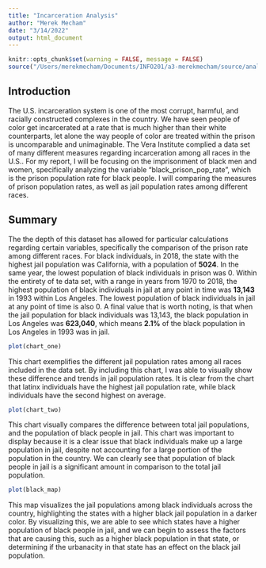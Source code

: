 ```yaml
---
title: "Incarceration Analysis"
author: "Merek Mecham"
date: "3/14/2022"
output: html_document
---
```


```r
knitr::opts_chunk$set(warning = FALSE, message = FALSE)
source("/Users/merekmecham/Documents/INFO201/a3-merekmecham/source/analysis.r")
```

## Introduction

The U.S. incarceration system is one of the most corrupt, harmful, and racially constructed complexes in the country. We have seen people of color get incarcerated at a rate that is much higher than their white counterparts, let alone the way people of color are treated within the prison is uncomparable and unimaginable. The Vera Institute complied a data set of many different measures regarding incarceration among all races in the U.S.. For my report, I will be focusing on the imprisonment of black men and women, specifically analyzing the variable "black_prison_pop_rate", which is the prison population rate for black people. I will comparing the measures of prison population rates, as well as jail population rates among different races. 

## Summary

The the depth of this dataset has allowed for particular calculations regarding certain variables, specifically the comparison of the prison rate among different races. For black individuals, in 2018, the state with the highest jail population was California, with a population of **5024**. In the same year, the lowest population of black individuals in prison was 0. Within the entirety of te data set, with a range in years from 1970 to 2018, the highest population of black individuals in jail at any point in time was **13,143** in 1993 within Los Angeles. The lowest population of black individuals in jail at any point of time is also 0. A final value that is worth noting, is that when the jail population for black individuals was 13,143, the black population in Los Angeles was **623,040**, which means **2.1%** of the black population in Los Angeles in 1993 was in jail. 


```r
plot(chart_one)
```

This chart exemplifies the different jail population rates among all races included in the data set. By including this chart, I was able to visually show these difference and trends in jail population rates. It is clear from the chart that latinx individuals have the highest jail population rate, while black individuals have the second highest on average.

``` r
plot(chart_two)
```

This chart visually compares the difference between total jail populations, and the population of black people in jail. This chart was important to display because it is a clear issue that black individuals make up a large population in jail, despite not accounting for a large portion of the population in the country. We can clearly see that population of black people in jail is a significant amount in comparison to the total jail population. 

``` r
plot(black_map)
```

This map visualizes the jail populations among black individuals across the country, highlighting the states with a higher black jail population in a darker color. By visualizing this, we are able to see which states have a higher population of black people in jail, and we can begin to assess the factors that are causing this, such as a higher black population in that state, or determining if the urbanacity in that state has an effect on the black jail population. 

